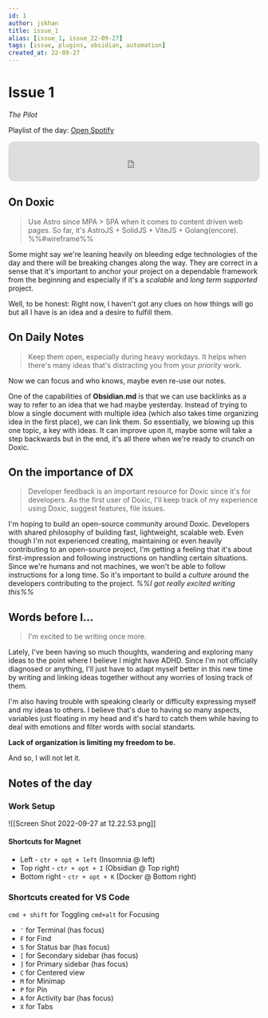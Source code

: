```yaml
---
id: 1
author: jskhan
title: issue_1
alias: [issue_1, issue_22-09-27]
tags: [issue, plugins, obsidian, automation]
created_at: 22-09-27
---
```


# Issue 1
*The Pilot*

Playlist of the day: [Open Spotify](https://open.spotify.com/playlist/37i9dQZF1DX0jgyAiPl8Af?si=de91fc881a544af7)

<iframe style="border-radius:12px" src="https://open.spotify.com/embed/playlist/37i9dQZF1DX0jgyAiPl8Af?utm_source=generator" width="100%" height="80" frameBorder="0" allowfullscreen="" allow="autoplay; clipboard-write; encrypted-media; fullscreen; picture-in-picture"></iframe>

## On Doxic
<Label text="Here's an idea..." />

>Use Astro since MPA > SPA when it comes to content driven web pages. So far, it's AstroJS + SolidJS + ViteJS + Golang(encore).
> %%#wireframe%%

Some might say we're leaning heavily on bleeding edge technologies of the day and there will be breaking changes along the way. They are correct in a sense that it's important to anchor your project on a dependable framework from the beginning and especially if it's a *scalable* and *long term supported* project.

Well, to be honest: Right now, I haven't got any clues on how things will go but all I have is an idea and a desire to fulfill them.

## On Daily Notes
<Label text="Notes are the first embodiment of an idea" />

>Keep them open, especially during heavy workdays. It helps when there's many ideas that's distracting you from your *priority* work.

Now we can focus and who knows, maybe even re-use our notes.

One of the capabilities of **Obsidian.md** is that we can use backlinks as a way to refer to an idea that we had maybe yesterday. Instead of trying to blow a single document with multiple idea (which also takes time organizing idea in the first place), we can link them. So essentially, we blowing up this one topic, a key with ideas. It can improve upon it, maybe some will take a step backwards but in the end, it's all there when we're ready to crunch on Doxic.

## On the importance of DX
<Label text="Just a REALLY good environment, really" />

>Developer feedback is an important resource for Doxic since it's for developers. As the first user of Doxic, I'll keep track of my experience using Doxic, suggest features, file issues.

I'm hoping to build an open-source community around Doxic. Developers with shared philosophy of building fast, lightweight, scalable web. Even though I'm not experienced creating, maintaining or even heavily contributing to an open-source project, I'm getting a feeling that it's about first-impression and following instructions on handling certain situations. Since we're humans and not machines, we won't be able to follow instructions for a long time. So it's important to build a *culture* around the developers contributing to the project.
*%%I got really excited writing this%%*

## Words before I...
<Label text="Use the document for daily note taking" />

>I'm excited to be writing once more.

Lately, I've been having so much thoughts, wandering and exploring many ideas to the point where I believe I might have ADHD. Since I'm not officially diagnosed or anything, I'll just have to adapt myself better in this new time by writing and linking ideas together without any worries of losing track of them.

I'm also having trouble with speaking clearly or difficulty expressing myself and my ideas to others. I believe that's due to having so many aspects, variables just floating in my head and it's hard to catch them while having to deal with emotions and filter words with social standarts.

**Lack of organization is limiting my freedom to be.**

And so, I will not let it.

## Notes of the day
### Work Setup
![[Screen Shot 2022-09-27 at 12.22.53.png]]

#### Shortcuts for Magnet
- Left - `ctr + opt + left` (Insomnia @ left)
- Top right - `ctr + opt + I` (Obsidian @ Top right)
- Bottom right - `ctr + opt + K` (Docker @ Bottom right)

### Shortcuts created for VS Code

`cmd + shift` for Toggling 
`cmd+alt` for Focusing

- `'` for Terminal (has focus)
- `F` for Find
- `S` for Status bar (has focus)
- `[` for Secondary sidebar (has focus)
- `]` for Primary sidebar (has focus)
- `C` for Centered view
- `M` for Minimap
- `P` for Pin
- `A` for Activity bar (has focus)
- `X` for Tabs